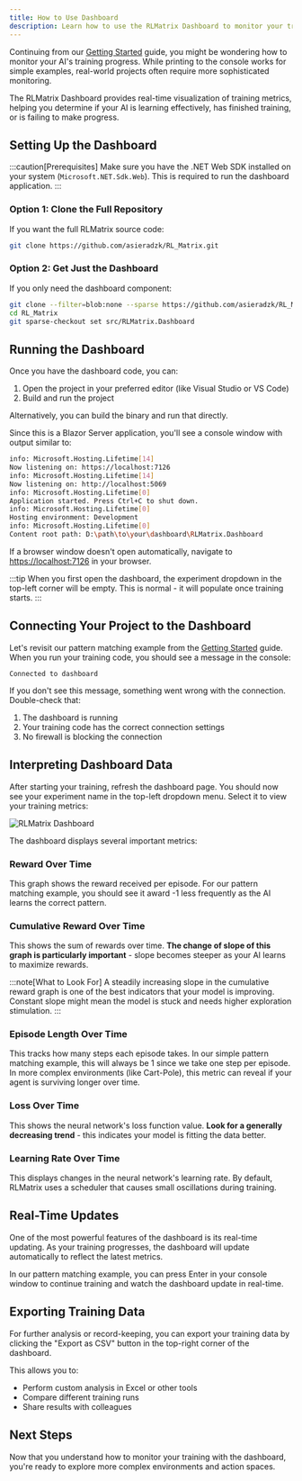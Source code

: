 ```yaml
---
title: How to Use Dashboard
description: Learn how to use the RLMatrix Dashboard to monitor your training progress in real-time.
---
```




Continuing from our [Getting Started](/beginner/gettingstarted/) guide, you might be wondering how to monitor your AI's training progress. While printing to the console works for simple examples, real-world projects often require more sophisticated monitoring.

The RLMatrix Dashboard provides real-time visualization of training metrics, helping you determine if your AI is learning effectively, has finished training, or is failing to make progress.

## Setting Up the Dashboard

:::caution[Prerequisites]
Make sure you have the .NET Web SDK installed on your system (`Microsoft.NET.Sdk.Web`). This is required to run the dashboard application.
:::

### Option 1: Clone the Full Repository

If you want the full RLMatrix source code:

```bash title="Clone the full RLMatrix repository"
git clone https://github.com/asieradzk/RL_Matrix.git
```

### Option 2: Get Just the Dashboard

If you only need the dashboard component:

```bash title="Clone just the dashboard using Git sparse-checkout"
git clone --filter=blob:none --sparse https://github.com/asieradzk/RL_Matrix.git
cd RL_Matrix
git sparse-checkout set src/RLMatrix.Dashboard
```

## Running the Dashboard

Once you have the dashboard code, you can:

1. Open the project in your preferred editor (like Visual Studio or VS Code)
2. Build and run the project

Alternatively, you can build the binary and run that directly.

Since this is a Blazor Server application, you'll see a console window with output similar to:

```bash title="Dashboard Console Output"
info: Microsoft.Hosting.Lifetime[14]
Now listening on: https://localhost:7126
info: Microsoft.Hosting.Lifetime[14]
Now listening on: http://localhost:5069
info: Microsoft.Hosting.Lifetime[0]
Application started. Press Ctrl+C to shut down.
info: Microsoft.Hosting.Lifetime[0]
Hosting environment: Development
info: Microsoft.Hosting.Lifetime[0]
Content root path: D:\path\to\your\dashboard\RLMatrix.Dashboard
```

If a browser window doesn't open automatically, navigate to [https://localhost:7126](https://localhost:7126) in your browser.

:::tip
When you first open the dashboard, the experiment dropdown in the top-left corner will be empty. This is normal - it will populate once training starts.
:::

## Connecting Your Project to the Dashboard

Let's revisit our pattern matching example from the [Getting Started](/beginner/gettingstarted/) guide. When you run your training code, you should see a message in the console:

```
Connected to dashboard
```

If you don't see this message, something went wrong with the connection. Double-check that:
1. The dashboard is running
2. Your training code has the correct connection settings
3. No firewall is blocking the connection

## Interpreting Dashboard Data

After starting your training, refresh the dashboard page. You should now see your experiment name in the top-left dropdown menu. Select it to view your training metrics:

![RLMatrix Dashboard](/images/dashboard/dashboard.png)

The dashboard displays several important metrics:

### Reward Over Time
This graph shows the reward received per episode. For our pattern matching example, you should see it award -1 less frequently as the AI learns the correct pattern.

### Cumulative Reward Over Time
This shows the sum of rewards over time. **The change of slope of this graph is particularly important** - slope becomes steeper as your AI learns to maximize rewards.

:::note[What to Look For]
A steadily increasing slope in the cumulative reward graph is one of the best indicators that your model is improving.
Constant slope might mean the model is stuck and needs higher exploration stimulation.
:::

### Episode Length Over Time
This tracks how many steps each episode takes. In our simple pattern matching example, this will always be 1 since we take one step per episode. In more complex environments (like Cart-Pole), this metric can reveal if your agent is surviving longer over time.

### Loss Over Time
This shows the neural network's loss function value. **Look for a generally decreasing trend** - this indicates your model is fitting the data better.

### Learning Rate Over Time
This displays changes in the neural network's learning rate. By default, RLMatrix uses a scheduler that causes small oscillations during training.

## Real-Time Updates

One of the most powerful features of the dashboard is its real-time updating. As your training progresses, the dashboard will update automatically to reflect the latest metrics.

In our pattern matching example, you can press Enter in your console window to continue training and watch the dashboard update in real-time.

## Exporting Training Data

For further analysis or record-keeping, you can export your training data by clicking the "Export as CSV" button in the top-right corner of the dashboard.

This allows you to:
- Perform custom analysis in Excel or other tools
- Compare different training runs
- Share results with colleagues

## Next Steps

Now that you understand how to monitor your training with the dashboard, you're ready to explore more complex environments and action spaces.

<LinkCard
    title="Working with Continuous Actions"
    description="Learn how to train agents with continuous action spaces for more realistic control problems."
    href="/beginner/continuousactions/"
/>